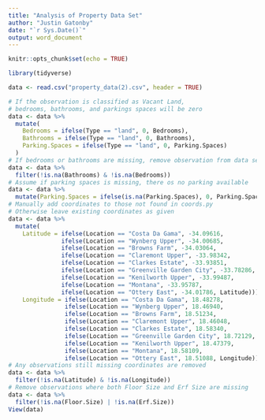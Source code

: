 ---
title: "Analysis of Property Data Set"
author: "Justin Gatonby"
date: "`r Sys.Date()`"
output: word_document
---

```{r setup, include=FALSE}
knitr::opts_chunk$set(echo = TRUE)
```

```{r load_packages, include = FALSE}
library(tidyverse)
```


```{r get_data, include = FALSE}
data <- read.csv("property_data(2).csv", header = TRUE) 
```

```{r clean_data, include = FALSE}
# If the observation is classified as Vacant Land, 
# bedrooms, bathrooms, and parkings spaces will be zero 
data <- data %>% 
  mutate(
    Bedrooms = ifelse(Type == "land", 0, Bedrooms), 
    Bathrooms = ifelse(Type == "land", 0, Bathrooms), 
    Parking.Spaces = ifelse(Type == "land", 0, Parking.Spaces) 
  )
# If bedrooms or bathrooms are missing, remove observation from data set
data <- data %>%
  filter(!is.na(Bathrooms) & !is.na(Bedrooms))
# Assume if parking spaces is missing, there os no parking available 
data <- data %>% 
  mutate(Parking.Spaces = ifelse(is.na(Parking.Spaces), 0, Parking.Spaces))
# Manually add coordinates to those not found in coords.py 
# Otherwise leave existing coordinates as given 
data <- data %>%
  mutate(
    Latitude = ifelse(Location == "Costa Da Gama", -34.09616,
               ifelse(Location == "Wynberg Upper", -34.00685,
               ifelse(Location == "Browns Farm", -34.03064,
               ifelse(Location == "Claremont Upper", -33.98342, 
               ifelse(Location == "Clarkes Estate", -33.93851,
               ifelse(Location == "Greenville Garden City", -33.78286,
               ifelse(Location == "Kenilworth Upper", -33.99487, 
               ifelse(Location == "Montana", -33.95787,
               ifelse(Location == "Ottery East", -34.01786, Latitude))))))))),  
    Longitude = ifelse(Location == "Costa Da Gama", 18.48278,
                ifelse(Location == "Wynberg Upper", 18.46940,
                ifelse(Location == "Browns Farm", 18.51234,
                ifelse(Location == "Claremont Upper", 18.46048, 
                ifelse(Location == "Clarkes Estate", 18.58340, 
                ifelse(Location == "Greenville Garden City", 18.72129, 
                ifelse(Location == "Kenilworth Upper", 18.47379, 
                ifelse(Location == "Montana", 18.58109,
                ifelse(Location == "Ottery East", 18.51088, Longitude))))))))))
# Any observations still missing coordinates are removed 
data <- data %>%
  filter(!is.na(Latitude) & !is.na(Longitude))
# Remove observations where both Floor Size and Erf Size are missing
data <- data %>%
  filter(!is.na(Floor.Size) | !is.na(Erf.Size))
View(data) 
```


